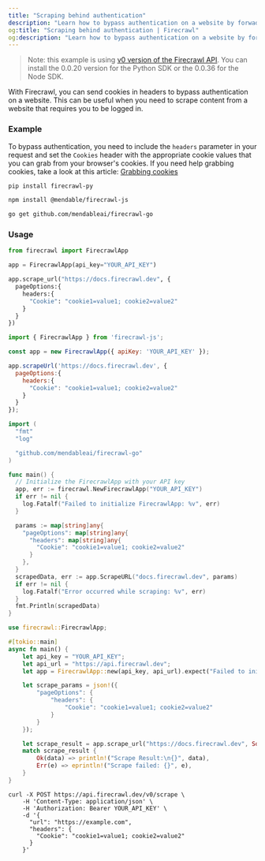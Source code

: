 ```yaml
---
title: "Scraping behind authentication"
description: "Learn how to bypass authentication on a website by forwading cookies."
og:title: "Scraping behind authentication | Firecrawl"
og:description: "Learn how to bypass authentication on a website by forwading cookies."
---
```


> Note: this example is using [v0 version of the Firecrawl API](/v0/introduction). You can install the 0.0.20 version for the Python SDK or the 0.0.36 for the Node SDK.


With Firecrawl, you can send cookies in headers to bypass authentication on a website. This can be useful when you need to scrape content from a website that requires you to be logged in.

### Example

To bypass authentication, you need to include the `headers` parameter in your request and set the `Cookies` header with the appropriate cookie values that you can grab from your browser's cookies. If you need help grabbing cookies, take a look at this article: [Grabbing cookies](https://cookie-script.com/documentation/how-to-check-cookies-on-chrome-and-firefox)

<CodeGroup>

```bash Python
pip install firecrawl-py
```

```bash JavaScript
npm install @mendable/firecrawl-js
```

```bash Go
go get github.com/mendableai/firecrawl-go
```

</CodeGroup>

### Usage
 
<CodeGroup>

```python Python
from firecrawl import FirecrawlApp

app = FirecrawlApp(api_key="YOUR_API_KEY")

app.scrape_url("https://docs.firecrawl.dev", {
  pageOptions:{
    headers:{
      "Cookie": "cookie1=value1; cookie2=value2"
    }
  }
})
```

```javascript JavaScript
import { FirecrawlApp } from 'firecrawl-js';

const app = new FirecrawlApp({ apiKey: 'YOUR_API_KEY' });

app.scrapeUrl('https://docs.firecrawl.dev', {
  pageOptions:{
    headers:{
      "Cookie": "cookie1=value1; cookie2=value2"
    }
  }
});
```

```go Go
import (
  "fmt"
  "log"

  "github.com/mendableai/firecrawl-go"
)

func main() {
  // Initialize the FirecrawlApp with your API key
  app, err := firecrawl.NewFirecrawlApp("YOUR_API_KEY")
  if err != nil {
    log.Fatalf("Failed to initialize FirecrawlApp: %v", err)
  }

  params := map[string]any{
    "pageOptions": map[string]any{
      "headers": map[string]any{
        "Cookie": "cookie1=value1; cookie2=value2"
      }
    },
  }
  scrapedData, err := app.ScrapeURL("docs.firecrawl.dev", params)
  if err != nil {
    log.Fatalf("Error occurred while scraping: %v", err)
  }
  fmt.Println(scrapedData)
}
```

```rust Rust
use firecrawl::FirecrawlApp;

#[tokio::main]
async fn main() {
    let api_key = "YOUR_API_KEY";
    let api_url = "https://api.firecrawl.dev";
    let app = FirecrawlApp::new(api_key, api_url).expect("Failed to initialize FirecrawlApp");

    let scrape_params = json!({
        "pageOptions": {
            "headers": {
                "Cookie": "cookie1=value1; cookie2=value2"
            }
        }
    });

    let scrape_result = app.scrape_url("https://docs.firecrawl.dev", Some(scrape_params)).await;
    match scrape_result {
        Ok(data) => println!("Scrape Result:\n{}", data),
        Err(e) => eprintln!("Scrape failed: {}", e),
    }
}
```

```curl cURL
curl -X POST https://api.firecrawl.dev/v0/scrape \
    -H 'Content-Type: application/json' \
    -H 'Authorization: Bearer YOUR_API_KEY' \
    -d '{
      "url": "https://example.com",
      "headers": {
        "Cookie": "cookie1=value1; cookie2=value2"
      }
    }'
```
</CodeGroup>